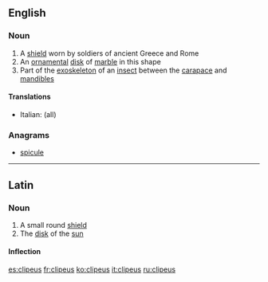 ==English==

===Noun===
{{wikipedia}}
{{en-noun|es}} <!-- plural? -->

# A [[shield]] worn by soldiers of ancient Greece and Rome
# An [[ornamental]] [[disk]] of [[marble]] in this shape
# Part of the [[exoskeleton]] of an [[insect]] between the [[carapace]] and [[mandible]]s

====Translations====
{{trans-top}}
* Italian: {{t-|it|clipeo|m}} (all)
{{trans-mid}}
{{trans-bottom}}

===Anagrams===
* [[spicule#English|spicule]]

----

==Latin==

===Noun===
{{la-noun|clipeus|clipei|clipeī|m|second}}

# A small round [[shield]]
# The [[disk]] of the [[sun]]

====Inflection====
{{la-decl-2nd|clipe}}

[[es:clipeus]]
[[fr:clipeus]]
[[ko:clipeus]]
[[it:clipeus]]
[[ru:clipeus]]